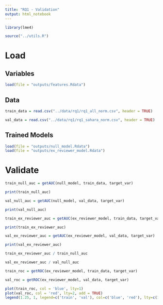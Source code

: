 ```yaml
---
title: "RQ1 - Validation"
output: html_notebook
---
```


```r
library(lme4)
```

```r
source("../utils.R")
```

# Load

## Variables

```r
load(file = "outputs/features.Rdata")
```

## Data

```r
train_data = read.csv("../data/rq1/rq1_all_norm.csv", header = TRUE)
```

```r
val_data = read.csv("../data/rq1/rq1_sahara_norm.csv", header = TRUE)
```

## Trained Models

```r
load(file = "outputs/null_model.Rdata")
load(file = "outputs/ex_reviewer_model.Rdata")
```

# Validate

```r
train_null_auc = getAUC(null_model, train_data, target_var)

print(train_null_auc)
```

```r
val_null_auc = getAUC(null_model, val_data, target_var)

print(val_null_auc)
```

```r
train_ex_reviewer_auc = getAUC(ex_reviewer_model, train_data, target_var)

print(train_ex_reviewer_auc)
```

```r
val_ex_reviewer_auc = getAUC(ex_reviewer_model, val_data, target_var)

print(val_ex_reviewer_auc)
```

```r
train_ex_reviewer_auc / train_null_auc
```

```r
val_ex_reviewer_auc / val_null_auc
```

```r
train_roc = getROC(ex_reviewer_model, train_data, target_var)
```

```r
val_roc = getROC(ex_reviewer_model, val_data, target_var)
```

```r
plot(train_roc, col = 'blue', lty=1)
plot(val_roc, col = 'red', lty=2, add = TRUE)
legend(1.25, 1, legend=c('train', 'val'), col=c('blue', 'red'), lty=c(1, 2), ncol=1)
```


